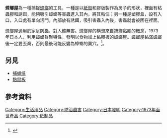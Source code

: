 '''蟑螂屋'''為一種捕捉[[蟑螂|蟑螂]]的工具，一種是以[[纸板|紙殼]]和膠版製作為房子的形狀，裡面有粘蟲膠和誘餌，能夠吸引蟑螂等害蟲進入其內，將其粘住；另一種是塑膠盒，設有入口，入口處有單向活門，內部放有誘餌，吸引害蟲入內後，害蟲就會被困在裡面。

蟑螂屋適用於家庭防蟲，對人體無害。蟑螂屋的構想來自捕蟬黏膠的概念，1973年日本人{{link-ja|大塚正士|大塚正士}}，利用蟑螂群聚特性，發明以食物加上黏膠板的蟑螂屋。蟑螂屋黏滿蟑螂後一定要丟棄，否則最後可能反變為蟑螂的巢穴。<ref>{{Cite web |url=http://www.ao.com.tw/images/slide/show_497.htm |title=如何使蟑螂遠離我的房間-蟑螂-行動百分百 - 生活 |access-date=2014-07-30 |archive-date=2017-01-16 |archive-url=https://web.archive.org/web/20170116144812/http://www.ao.com.tw/images/slide/show_497.htm |dead-url=no }}</ref>。

==另見==
*[[捕蝇纸|捕蝇纸]]
*[[黏鼠板|黏鼠板]]

==參考資料==
{{reflist}}

{{紙製品}}
{{Life-stub}}

[[Category:生活用品|Category:生活用品]]
[[Category:防治蟲害|Category:防治蟲害]]
[[Category:日本發明|Category:日本發明]]
[[Category:1973年面世產品|Category:1973年面世產品]]
[[Category:纸制品|Category:纸制品]]